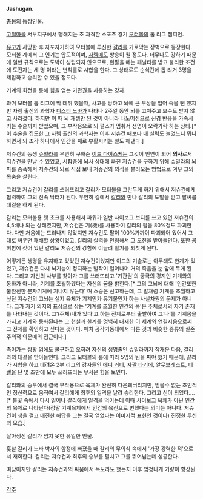 '''Jashugan'''.

[[총몽]]의 등장인물.

[[고철마을]] 서부지구에서 행해지는 초 과격한 스포츠 경기 [[모터볼]]의 톱 리그 챔피언.

[[유고]]가 사망한 후 자포자기하여 모터볼에 투신한 [[갈리]]를 가로막는 장벽으로 등장한다. 모터볼 계에서 그 인기는 압도적이며, [[자렘]]에도 방송이 될 정도다. 너무나도 강하기 때문에 일반 규칙으로는 도박이 성립되지 않으므로, 왼팔을 떼는 페널티를 받고 불리한 조건에 도전자는 세 명 이라는 변칙룰로 시합을 한다. 그 상태로도 순식간에 톱 리거 3명을 제압하고 승리할 수 있을 정도다.

기계의 회전을 통해 힘을 얻는 기관권을 사용하는 강자.

과거 모터볼 톱 리그에 막 데뷔 했을때, 사고를 당하고 뇌에 큰 부상을 입어 죽을 뻔 했지만 자렘 출신의 과학자 [[디스티 노바]]가 나타나 2주일 동안 뇌를 고쳐주고 보수도 받지 않고 사라졌다. 하지만 이 때 뇌 재생만 된 것이 아니라 나노머신으로 신경 반응을 가속시키는 수술까지 받았으며, 그 부작용으로 뇌 펄스가 멈춰서 생명이 오락가락 하는 상태.[* 이 수술을 집도한 그 자렘 출신의 과학자는 이후 저슈건 때보다 내 실력도 늘었느니 뭐니 하면서 뇌 조각 하나에서 인간을 째로 부활시키는 일도 해낸다.]  

저슈건의 동생 [[슈밀라]]를 우연히 구해준 [[이드 다이스케]]는 그것이 인연이 되어 '''의사'''로서 저슈건을 만날 수 있었고, 시합중에 뇌사 상태에 빠진 저슈건을 구하기 위해 슈밀라의 뇌파를 증폭해서 저슈건의 뇌로 직접 보내 저슈건의 의식을 불러오는 방법으로 겨우 그의 목숨을 살린다.

그리고 저슈건이 갈리를 쓰러뜨리고 갈리가 모터볼을 그만두게 하기 위해서 저슈건에게 협력하여 그의 전속 닥터가 된다. 우연히 길에서 [[갈리]]와 만나 갈리의 도발을 받고 팔씨름 대결을 하게 된다.

갈리는 모터볼용 왯 초크를 사용해서 파워가 일반 사이보그 보디를 쓰고 있던 저슈건의 4,5배나 되는 상태였지만, 저슈건은 기(機)를 사용하여 갈리의 팔을 80%정도 파괴한다. 다만 처음에는 드러나지 않았지만 저슈건도 팔이 100%가까이 파괴되어 있어서 그대로 싸우면 패배할 상황이었고, 갈리의 실력을 인정해서 그 도전을 받아들인다. 또한 공허함에 젖어 있던 갈리도 저슈건의 강함에 이끌려 활기를 되찾게 된다.

어떻게든 생명을 유지하고 있었던 저슈건이었지만 이드의 기술로는 아무래도 한계가 있었고, 저슈건은 다시 뇌기능이 정지하는 발작이 일어나며 거의 죽음을 눈 앞에 두게 된다. 그리고 자신의 사부를 찾아가 그를 쓰러뜨리고 '기관권'의 궁극의 경지인 기계와의 동화가 아니라, 기계를 초월하겠다는 자신의 꿈을 밝힌다.[* 그의 고뇌에 대해 '인간또한 불완전한 분자기계에 지나지 않는다' 며 스승은 선고하는데, 그 말처럼 기계를 초월하고 싶단 저슈건의 고뇌는 실지 육체가 기계인가 유기물인가 하는 사실차원의 문제가 아니다. 그가 자기 의지의 표상으로 삼는 '기계를 초월한 인간의 몸'은 주체로서의 자기 존재를 나타내는 것이다. 그‘(주체)내가 있다’고 하는 전제로부터 출발하여 그‘나’를 기계몸을 가지고 기계와 동화된다는 그 현실과 한계를 명백히 내재한 이 세계와 연결지음으로써 그 전제를 확인하고 싶다는 것이다. 마치 공각기동대에서 다룬 것과 비슷한 종류의 실존주의적 의문에의 접근이다.]  

죽어가는 상황 임에도 불구하고 오히려 자신의 생명줄인 슈밀라까지 잠재운 다음, 갈리와의 대결을 받아들인다. 그리고 모터볼의 룰에 따라 5명의 팀을 짜야 했기 때문에, 갈리가 시합을 하고 데려온 2부 리그의 강자들인 [[에디 커티]], [[자팔 타키에]], [[알무브레스트]], [[티켈]]을 단 몇 초만에 모두 쓰러뜨리는 무서운 힘을 보인다.

갈리와의 승부에서 결국 부작용으로 육체가 완전히 다운돼버리지만, 믿을수 없는 초인적인 정신력으로 움직여서 갈리에게 최후의 일격을 날려 승리한다. 그리고 신이 되었다....[* 불꽃 속에서 다시 일어나 갈리에게 일격을 먹이는데 이때 사이보그 육체가 아닌 인간의 육체로 나타난다(정말 기계육체에서 인간의 육신으로 변했다는 의미는 아니다. 저슈건이 생을 걸고 매진한 해답을 그는 결국 얻었다는 이미지적 표현인 것이다) 진정한 투신의 모습.]

살아생전 갈리가 넘지 못한 유일한 인물.

훗날 갈리가 노바 박사의 함정에 빠졌을 때 갈리의 무의식 속에서 '가장 강력한 적'으로서 재회한다. 갈리는 저슈건과 최후의 승부를 펼치고 그를 뛰어넘는데 성공한다.

여담이지만 갈리는 저슈건과의 싸움에서 득도라도 했는지 이후 엄청나게 기량이 향상된다.

[[각주]]
